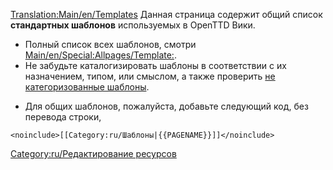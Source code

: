[[Translation:Main/en/Templates]]
Данная страница содержит общий список '''стандартных шаблонов''' используемых в OpenTTD Вики.

* Полный список всех шаблонов, смотри [[Main/en/Special:Allpages/Template:]]. 
* Не забудьте каталогизировать шаблоны в соответствии с их назначением, типом, или смыслом, а также проверить [[Main/en/Special:Uncategorizedtemplates|не категоризованные шаблоны]].

* Для общих шаблонов, пожалуйста, добавьте следующий код, без перевода строки,
<pre>
<noinclude>[[Category:ru/Шаблоны|{{PAGENAME}}]]</noinclude>
</pre>

[[Category:ru/Редактирование ресурсов]]